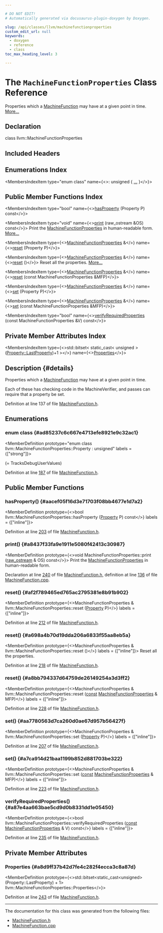 ```yaml
---

# DO NOT EDIT!
# Automatically generated via docusaurus-plugin-doxygen by Doxygen.

slug: /api/classes/llvm/machinefunctionproperties
custom_edit_url: null
keywords:
  - doxygen
  - reference
  - class
toc_max_heading_level: 3

---
```





# The `MachineFunctionProperties` Class Reference

<DoxygenPage pluginConfig={pluginConfig}>

Properties which a <a href="/docs/api/classes/llvm/machinefunction">MachineFunction</a> may have at a given point in time. <a href="#details">More...</a>

## Declaration

<CodeBlock>class llvm::MachineFunctionProperties</CodeBlock>

## Included Headers

<IncludesList>
<IncludesListItem
  filePath="llvm/CodeGen/MachineFunction.h"
  permalink="/docs/api/files/include/include/llvm/include/llvm/codegen/machinefunction-h"
  isLocal="true" />
</IncludesList>

## Enumerations Index

<MembersIndex>

<MembersIndexItem
  type="enum class"
  name={<>: unsigned &#123; <a href="#ad85237c6c667e4713efe8921e9c32ac1">...</a> &#125;</>}>
</MembersIndexItem>

</MembersIndex>

## Public Member Functions Index

<MembersIndex>

<MembersIndexItem
  type="bool"
  name={<><a href="#aacef05f16d3e71703f08bb4677e1d7a2">hasProperty</a> (Property P) const</>}>
</MembersIndexItem>

<MembersIndexItem
  type="void"
  name={<><a href="#a8437f33fa9e1911e5080f42413c30987">print</a> (raw&#95;ostream &amp;OS) const</>}>
Print the <a href="/docs/api/classes/llvm/machinefunctionproperties">MachineFunctionProperties</a> in human-readable form. <a href="#a8437f33fa9e1911e5080f42413c30987">More...</a>
</MembersIndexItem>

<MembersIndexItem
  type={<><a href="/docs/api/classes/llvm/machinefunctionproperties">MachineFunctionProperties</a> &amp;</>}
  name={<><a href="#af2f789465ed765ac2795381e8b91b902">reset</a> (Property P)</>}>
</MembersIndexItem>

<MembersIndexItem
  type={<><a href="/docs/api/classes/llvm/machinefunctionproperties">MachineFunctionProperties</a> &amp;</>}
  name={<><a href="#a698a4b70d19dda206a6833f55aa8eb5a">reset</a> ()</>}>
Reset all the properties. <a href="#a698a4b70d19dda206a6833f55aa8eb5a">More...</a>
</MembersIndexItem>

<MembersIndexItem
  type={<><a href="/docs/api/classes/llvm/machinefunctionproperties">MachineFunctionProperties</a> &amp;</>}
  name={<><a href="#a8bb794337d64759de26149254a3d3ff2">reset</a> (const MachineFunctionProperties &amp;MFP)</>}>
</MembersIndexItem>

<MembersIndexItem
  type={<><a href="/docs/api/classes/llvm/machinefunctionproperties">MachineFunctionProperties</a> &amp;</>}
  name={<><a href="#aa7780563d7ca260d0ae67d957b56427f">set</a> (Property P)</>}>
</MembersIndexItem>

<MembersIndexItem
  type={<><a href="/docs/api/classes/llvm/machinefunctionproperties">MachineFunctionProperties</a> &amp;</>}
  name={<><a href="#a7ca914d21baa1199b852d881703be322">set</a> (const MachineFunctionProperties &amp;MFP)</>}>
</MembersIndexItem>

<MembersIndexItem
  type="bool"
  name={<><a href="#a87e4aa663bae5cd9d0b8331dd1e05450">verifyRequiredProperties</a> (const MachineFunctionProperties &amp;V) const</>}>
</MembersIndexItem>

</MembersIndex>

## Private Member Attributes Index

<MembersIndex>

<MembersIndexItem
  type={<>std::bitset&lt; static&#95;cast&lt; unsigned &gt;(<a href="#ad85237c6c667e4713efe8921e9c32ac1a92df88d953a47d76d0ac44a3c70cf88c">Property::LastProperty</a>)+1 &gt;</>}
  name={<><a href="#a8d9ff37b42d7fe4c282f4ecca3c8a87d">Properties</a></>}>
</MembersIndexItem>

</MembersIndex>

## Description {#details}

Properties which a <a href="/docs/api/classes/llvm/machinefunction">MachineFunction</a> may have at a given point in time.

Each of these has checking code in the MachineVerifier, and passes can require that a property be set.

Definition at line 137 of file <a href="/docs/api/files/include/include/llvm/include/llvm/codegen/machinefunction-h">MachineFunction.h</a>.

<SectionDefinition>

## Enumerations

### enum class  {#ad85237c6c667e4713efe8921e9c32ac1}

<MemberDefinition
  prototype="enum class llvm::MachineFunctionProperties::Property : unsigned"
 labels = {["strong"]}>

<EnumerationList title="Enumeration values">

<Link id="ad85237c6c667e4713efe8921e9c32ac1a4fc3b812627e58da17a703f73013db96" />
<EnumerationListItem name="IsSSA">

</EnumerationListItem>

<Link id="ad85237c6c667e4713efe8921e9c32ac1a76eece0bfd57256980609b66faaef22c" />
<EnumerationListItem name="NoPHIs">

</EnumerationListItem>

<Link id="ad85237c6c667e4713efe8921e9c32ac1a0020348b08bb4cccecf3241eac999d8a" />
<EnumerationListItem name="TracksLiveness">

</EnumerationListItem>

<Link id="ad85237c6c667e4713efe8921e9c32ac1a72f7d830dd5ddb30f06d8e9639558ac3" />
<EnumerationListItem name="NoVRegs">

</EnumerationListItem>

<Link id="ad85237c6c667e4713efe8921e9c32ac1a8014afd87e04236365d1796e38bc15f5" />
<EnumerationListItem name="FailedISel">

</EnumerationListItem>

<Link id="ad85237c6c667e4713efe8921e9c32ac1aefa6e814420e5fc1dfad353869159a37" />
<EnumerationListItem name="Legalized">

</EnumerationListItem>

<Link id="ad85237c6c667e4713efe8921e9c32ac1a062927be2f9d18d9995e64b0779c3dcf" />
<EnumerationListItem name="RegBankSelected">

</EnumerationListItem>

<Link id="ad85237c6c667e4713efe8921e9c32ac1a91b442d385b54e1418d81adc34871053" />
<EnumerationListItem name="Selected">

</EnumerationListItem>

<Link id="ad85237c6c667e4713efe8921e9c32ac1a2e0aa187d296e1330d12a948094f601b" />
<EnumerationListItem name="TiedOpsRewritten">

</EnumerationListItem>

<Link id="ad85237c6c667e4713efe8921e9c32ac1a006012900aff2102a22e6424f2994592" />
<EnumerationListItem name="FailsVerification">

</EnumerationListItem>

<Link id="ad85237c6c667e4713efe8921e9c32ac1a84c7a981b331eae0f00669f3775ab3ca" />
<EnumerationListItem name="FailedRegAlloc">

</EnumerationListItem>

<Link id="ad85237c6c667e4713efe8921e9c32ac1a76b22d924565975a49b2283fa838e5f2" />
<EnumerationListItem name="TracksDebugUserValues">

</EnumerationListItem>

<Link id="ad85237c6c667e4713efe8921e9c32ac1a92df88d953a47d76d0ac44a3c70cf88c" />
<EnumerationListItem name="LastProperty">
 (= TracksDebugUserValues)
</EnumerationListItem>

</EnumerationList>

Definition at line <a href="/docs/api/files/include/include/llvm/include/llvm/codegen/machinefunction-h/#l00187">187</a> of file <a href="/docs/api/files/include/include/llvm/include/llvm/codegen/machinefunction-h">MachineFunction.h</a>.
</MemberDefinition>

</SectionDefinition>

<SectionDefinition>

## Public Member Functions

### hasProperty() {#aacef05f16d3e71703f08bb4677e1d7a2}

<MemberDefinition
  prototype={<>bool llvm::MachineFunctionProperties::hasProperty (<a href="#ad85237c6c667e4713efe8921e9c32ac1">Property</a> P) const</>}
  labels = {["inline"]}>

Definition at line <a href="/docs/api/files/include/include/llvm/include/llvm/codegen/machinefunction-h/#l00203">203</a> of file <a href="/docs/api/files/include/include/llvm/include/llvm/codegen/machinefunction-h">MachineFunction.h</a>.
</MemberDefinition>

### print() {#a8437f33fa9e1911e5080f42413c30987}

<MemberDefinition
  prototype={<>void MachineFunctionProperties::print (<a href="/docs/api/classes/llvm/raw-ostream">raw&#95;ostream</a> &amp; OS) const</>}>
Print the <a href="/docs/api/classes/llvm/machinefunctionproperties">MachineFunctionProperties</a> in human-readable form.

Declaration at line <a href="/docs/api/files/include/include/llvm/include/llvm/codegen/machinefunction-h/#l00240">240</a> of file <a href="/docs/api/files/include/include/llvm/include/llvm/codegen/machinefunction-h">MachineFunction.h</a>, definition at line <a href="/docs/api/files/lib/lib/codegen/machinefunction-cpp/#l00136">136</a> of file <a href="/docs/api/files/lib/lib/codegen/machinefunction-cpp">MachineFunction.cpp</a>.
</MemberDefinition>

### reset() {#af2f789465ed765ac2795381e8b91b902}

<MemberDefinition
  prototype={<>MachineFunctionProperties &amp; llvm::MachineFunctionProperties::reset (<a href="#ad85237c6c667e4713efe8921e9c32ac1">Property</a> P)</>}
  labels = {["inline"]}>

Definition at line <a href="/docs/api/files/include/include/llvm/include/llvm/codegen/machinefunction-h/#l00212">212</a> of file <a href="/docs/api/files/include/include/llvm/include/llvm/codegen/machinefunction-h">MachineFunction.h</a>.
</MemberDefinition>

### reset() {#a698a4b70d19dda206a6833f55aa8eb5a}

<MemberDefinition
  prototype={<>MachineFunctionProperties &amp; llvm::MachineFunctionProperties::reset ()</>}
  labels = {["inline"]}>
Reset all the properties.

Definition at line <a href="/docs/api/files/include/include/llvm/include/llvm/codegen/machinefunction-h/#l00218">218</a> of file <a href="/docs/api/files/include/include/llvm/include/llvm/codegen/machinefunction-h">MachineFunction.h</a>.
</MemberDefinition>

### reset() {#a8bb794337d64759de26149254a3d3ff2}

<MemberDefinition
  prototype={<>MachineFunctionProperties &amp; llvm::MachineFunctionProperties::reset (<a href="/docs/api/files/lib/lib/target/lib/target/aarch64/aarch64promoteconstant-cpp/#a90f8350fecae261c25be85d38b451bff">const</a> <a href="/docs/api/classes/llvm/machinefunctionproperties">MachineFunctionProperties</a> &amp; MFP)</>}
  labels = {["inline"]}>

Definition at line <a href="/docs/api/files/include/include/llvm/include/llvm/codegen/machinefunction-h/#l00228">228</a> of file <a href="/docs/api/files/include/include/llvm/include/llvm/codegen/machinefunction-h">MachineFunction.h</a>.
</MemberDefinition>

### set() {#aa7780563d7ca260d0ae67d957b56427f}

<MemberDefinition
  prototype={<>MachineFunctionProperties &amp; llvm::MachineFunctionProperties::set (<a href="#ad85237c6c667e4713efe8921e9c32ac1">Property</a> P)</>}
  labels = {["inline"]}>

Definition at line <a href="/docs/api/files/include/include/llvm/include/llvm/codegen/machinefunction-h/#l00207">207</a> of file <a href="/docs/api/files/include/include/llvm/include/llvm/codegen/machinefunction-h">MachineFunction.h</a>.
</MemberDefinition>

### set() {#a7ca914d21baa1199b852d881703be322}

<MemberDefinition
  prototype={<>MachineFunctionProperties &amp; llvm::MachineFunctionProperties::set (<a href="/docs/api/files/lib/lib/target/lib/target/aarch64/aarch64promoteconstant-cpp/#a90f8350fecae261c25be85d38b451bff">const</a> <a href="/docs/api/classes/llvm/machinefunctionproperties">MachineFunctionProperties</a> &amp; MFP)</>}
  labels = {["inline"]}>

Definition at line <a href="/docs/api/files/include/include/llvm/include/llvm/codegen/machinefunction-h/#l00223">223</a> of file <a href="/docs/api/files/include/include/llvm/include/llvm/codegen/machinefunction-h">MachineFunction.h</a>.
</MemberDefinition>

### verifyRequiredProperties() {#a87e4aa663bae5cd9d0b8331dd1e05450}

<MemberDefinition
  prototype={<>bool llvm::MachineFunctionProperties::verifyRequiredProperties (<a href="/docs/api/files/lib/lib/target/lib/target/aarch64/aarch64promoteconstant-cpp/#a90f8350fecae261c25be85d38b451bff">const</a> <a href="/docs/api/classes/llvm/machinefunctionproperties">MachineFunctionProperties</a> &amp; V) const</>}
  labels = {["inline"]}>

Definition at line <a href="/docs/api/files/include/include/llvm/include/llvm/codegen/machinefunction-h/#l00235">235</a> of file <a href="/docs/api/files/include/include/llvm/include/llvm/codegen/machinefunction-h">MachineFunction.h</a>.
</MemberDefinition>

</SectionDefinition>

<SectionDefinition>

## Private Member Attributes

### Properties {#a8d9ff37b42d7fe4c282f4ecca3c8a87d}

<MemberDefinition
  prototype={<>std::bitset&lt;static&#95;cast&lt;unsigned&gt;(Property::LastProperty) + 1&gt; llvm::MachineFunctionProperties::Properties</>}>

Definition at line <a href="/docs/api/files/include/include/llvm/include/llvm/codegen/machinefunction-h/#l00243">243</a> of file <a href="/docs/api/files/include/include/llvm/include/llvm/codegen/machinefunction-h">MachineFunction.h</a>.
</MemberDefinition>

</SectionDefinition>

<hr/>

The documentation for this class was generated from the following files:

<ul>
<li><a href="/docs/api/files/include/include/llvm/include/llvm/codegen/machinefunction-h">MachineFunction.h</a></li>
<li><a href="/docs/api/files/lib/lib/codegen/machinefunction-cpp">MachineFunction.cpp</a></li>
</ul>

</DoxygenPage>
